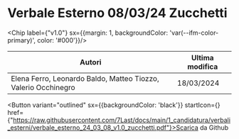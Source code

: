 

# Verbale Esterno 08/03/24 Zucchetti

<Chip label={"v1.0"} sx={{margin: 1, backgroundColor: 'var(--ifm-color-primary)', color: '#000'}}/>



|                            Autori                            |Ultima modifica|
|--------------------------------------------------------------|---------------|
|Elena Ferro, Leonardo Baldo, Matteo Tiozzo, Valerio Occhinegro|   18/03/2024  |

<Button variant="outlined" sx={{backgroundColor: 'black'}} startIcon={<GithubIcon />} href={"https://raw.githubusercontent.com/7Last/docs/main/1_candidatura/verbali_esterni/verbale_esterno_24_03_08_v1.0_zucchetti.pdf"}>Scarica da Github</Button>